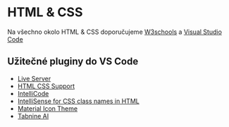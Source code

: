 # HTML & CSS

Na všechno okolo HTML & CSS doporučujeme [W3schools](https://www.w3schools.com/html/default.asp) a [Visual Studio Code](https://code.visualstudio.com/)

## Užitečné pluginy do VS Code

- [Live Server](https://marketplace.visualstudio.com/items?itemName=ritwickdey.LiveServer)
- [HTML CSS Support](https://marketplace.visualstudio.com/items?itemName=ecmel.vscode-html-css)
- [IntelliCode](https://marketplace.visualstudio.com/items?itemName=VisualStudioExptTeam.vscodeintellicode)
- [IntelliSense for CSS class names in HTML](https://marketplace.visualstudio.com/items?itemName=Zignd.html-css-class-completion)
- [Material Icon Theme](https://marketplace.visualstudio.com/items?itemName=PKief.material-icon-theme)
- [Tabnine AI](https://marketplace.visualstudio.com/items?itemName=TabNine.tabnine-vscode)
